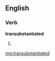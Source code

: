 ==English==

===Verb===
'''transubstantiated'''

# {{past of|transubstantiate}}

[[mg:transubstantiated]]